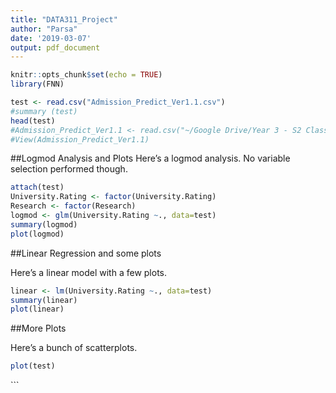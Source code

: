 ```yaml
---
title: "DATA311_Project"
author: "Parsa"
date: '2019-03-07'
output: pdf_document
---
```


```r
knitr::opts_chunk$set(echo = TRUE)
library(FNN)

```
```r
test <- read.csv("Admission_Predict_Ver1.1.csv")
#summary (test)
head(test)
#Admission_Predict_Ver1.1 <- read.csv("~/Google Drive/Year 3 - S2 Class Files/DATA 311/Project/graduate-admissions/Admission_Predict_Ver1.1.csv")
#View(Admission_Predict_Ver1.1)
```

##Logmod Analysis and Plots
Here's a logmod analysis. No variable selection performed though.

```r
attach(test)
University.Rating <- factor(University.Rating)
Research <- factor(Research)
logmod <- glm(University.Rating ~., data=test)
summary(logmod)
plot(logmod)
```

##Linear Regression and some plots

Here's a linear model with a few plots.

```r
linear <- lm(University.Rating ~., data=test)
summary(linear)
plot(linear)
```

##More Plots

Here's a bunch of scatterplots. 
```r
plot(test)
```

<!--##Classification

How about some Classification?
Let's try knn
-->

```

